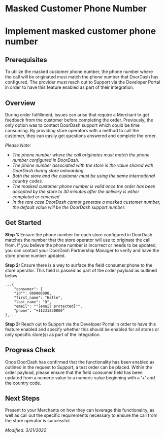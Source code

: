# Masked Customer Phone Number

# Implement masked customer phone number

## Prerequisites[​](#prerequisites "Direct link to heading")

To utilize the masked customer phone number, the phone number where the call will be originated must match the phone number that DoorDash has configured. The provider must reach out to Support via the Developer Portal in order to have this feature enabled as part of their integration.

## Overview[​](#overview "Direct link to heading")

During order fulfillment, issues can arise that require a Merchant to get feedback from
the customer before completing the order. Previously, the only option was to contact DoorDash support which could be time consuming. By providing store operators with a method to call the customer, they can easily get questions answered and complete the order.

*Please Note:*

* *The phone number where the call originates must match the phone number configured in DoorDash.*
* *The phone number associated with the store is the value shared with DoorDash during store onboarding.*
* *Both the store and the customer must be using the same international country codes.*
* *The masked customer phone number is valid once the order has been accepted by the store to 30 minutes after the delivery is either completed or canceled.*
* *In the rare case DoorDash cannot generate a masked customer number, the default value will be the DoorDash support number.*

## Get Started[​](#get-started "Direct link to heading")

**Step 1:** Ensure the phone number for each store configured in DoorDash matches the number that the store operator will use to originate the call from. If you believe the phone number is incorrect or needs to be updated, you can contact your DoorDash Partnership Manager to verify and have the store phone number updated.



**Step 2:** Ensure there is a way to surface the field consumer.phone to the store operator. This field is passed as part of the order payload as outlined below

```
...{  
    "consumer": {  
    "id"": 000000000,  
    "first_name": "Halle",  
    "last_name": "D",  
    "email": ""[email protected]"",  
    "phone": "+11231230000"  
},...  

```

**Step 3:** Reach out to Support via the Developer Portal in order to have this feature enabled and specify whether this should be enabled for all stores or only specific store(s) as part of the integration.

## Progress Check[​](#progress-check "Direct link to heading")

Once DoorDash has confirmed that the functionality has been enabled as outlined in the request to Support, a test order can be placed. Within the order payload, please ensure that the field consumer.field has been updated from a numeric value to a numeric value beginning with a ‘+’ and the country code.

## Next Steps[​](#next-steps "Direct link to heading")

Present to your Merchants on how they can leverage this functionality, as well as call out the specific requirements necessary to ensure the call from the store operator is successful.

*Modified: 3/21/2022*

